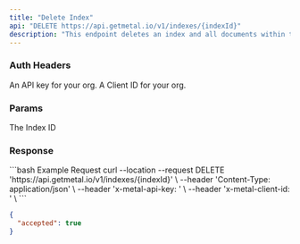 ```yaml
---
title: "Delete Index"
api: "DELETE https://api.getmetal.io/v1/indexes/{indexId}"
description: "This endpoint deletes an index and all documents within that index."
---
```


### Auth Headers

<ParamField required header="x-metal-api-key" type="string">
  An API key for your org.
</ParamField>

<ParamField required header="x-metal-client-id" type="string">
  A Client ID for your org.
</ParamField>

### Params

<ParamField required path="indexId" type="string">
  The Index ID
</ParamField>

### Response

<ResponseField name="data" type="object"></ResponseField>

<RequestExample>
```bash Example Request
curl --location --request DELETE 'https://api.getmetal.io/v1/indexes/{indexId}' \
--header 'Content-Type: application/json' \
--header 'x-metal-api-key: <api-key>' \
--header 'x-metal-client-id: <client-id>' \
```

</RequestExample>

<ResponseExample>

```json Response
{
  "accepted": true
}
```

</ResponseExample>
